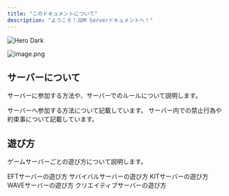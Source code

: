 ```yaml
---
title: "このドキュメントについて"
description: "ようこそ！JDM Serverドキュメントへ！"
---
```


<img
  className="hidden dark:block"
  src="/images/hero-dark.png"
  alt="Hero Dark"
/>

![image.png](/images/image.png)

## サーバーについて

サーバーに参加する方法や、サーバーでのルールについて説明します。

<CardGroup cols={2}>
  <Card title="サーバー参加方法" icon="server" iconType="regular" href="/join">
    サーバーへ参加する方法について記載しています。
  </Card>
  <Card title="サーバー規約" icon="pen-nib" href="/term">
    サーバー内での禁止行為や約束事について記載しています。
  </Card>
</CardGroup>

## 遊び方

ゲームサーバーごとの遊び方について説明します。

<CardGroup cols={2}>
  <Card title="Escape from Tarkov（EFT）" icon="globe" horizontal href="/servers/eft">
    EFTサーバーの遊び方
  </Card>
  <Card title="軍事サバイバル（ARMY）" icon="globe" horizontal href="/servers/army">
    サバイバルサーバーの遊び方
  </Card>
  <Card title="キットPVP（KIT）" icon="globe" horizontal href="/servers/kit">
    KITサーバーの遊び方
  </Card>
  <Card title="ウェーブ（WAVE）" icon="globe" horizontal href="/servers/wave">
    WAVEサーバーの遊び方
  </Card>
  <Card title="クリエイティブ（CREATIVE）" icon="globe" horizontal href="/servers/creative">
    クリエイティブサーバーの遊び方
  </Card>
</CardGroup>